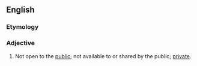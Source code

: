 ==English==

===Etymology===
{{prefix|en|non|public}}

===Adjective===
{{en-adj|-}}

# Not open to the [[public]]; not available to or shared by the public; [[private]].